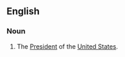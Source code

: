 ==English==

===Noun===
{{en-noun|-}}
# {{context|idiomatic|regional}} The [[president|President]] of the [[United States]].
